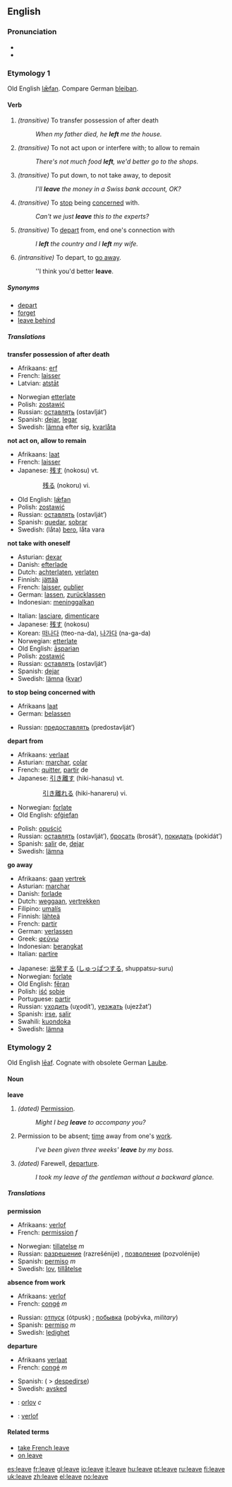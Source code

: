 ==English==

{{rank|English|sure|indeed|322|leave|rest|2|open}}

=== Pronunciation ===
*{{IPA|/liːv/}}
*{{audio|en-us-leave.ogg|Audio (US)}}

=== Etymology 1 ===
Old English [[læfan|lǣfan]].  Compare German [[bleiban]].

==== Verb ====
{{irregverb|'''to leave'''|'''[[leaves]]'''|'''[[left]]'''|'''[[left]]'''|'''[[leaving]]'''}}

# ''(transitive)'' To transfer possession of after death
#:''When my father died, he '''left''' me the house.''
#''(transitive)'' To not act upon or interfere with; to allow to remain
#:''There's not much food '''left''', we'd better go to the shops.''
# ''(transitive)'' To put down, to not take away, to deposit
#:''I'll '''leave''' the money in a Swiss bank account, OK?''
#''(transitive)'' To [[stop]] being [[concerned]] with.
#:''Can't we just '''leave''' this to the experts?''
# ''(transitive)'' To [[depart]] from, end one's connection with
#:''I '''left''' the country and I '''left''' my wife.''
#''(intransitive)'' To depart, to [[go away]].
#:''I think you'd better '''leave'''.

===== Synonyms =====
*[[depart]]
*[[forget]]
*[[leave behind]]

===== Translations =====
'''transfer possession of after death'''
{{top}}
*Afrikaans: [[erf]]
*French: [[laisser]]
*Latvian: [[atstāt]]
{{mid}}
*Norwegian [[etterlate]]
*Polish: [[zostawić]]
*Russian: [[оставлять]] (ostavlját’)
*Spanish: [[dejar]], [[legar]]
*Swedish: [[lämna]] efter sig, [[kvarlåta]]
{{bottom}}

'''not act on, allow to remain'''
{{top}}
*Afrikaans: [[laat]]
*French: [[laisser]]
*Japanese: [[残す]] (nokosu) vt.
::[[残る]] (nokoru) vi.
{{mid}}
*Old English: [[læfan|lǣfan]]
*Polish: [[zostawić]]
*Russian: [[оставлять]] (ostavlját’)
*Spanish: [[quedar]], [[sobrar]]
*Swedish: (låta) [[bero]], låta vara
{{bottom}}

'''not take with oneself'''
{{top}}
*Asturian: [[dexar]]
*Danish: [[efterlade]]
*Dutch: [[achterlaten]], [[verlaten]]
*Finnish: [[jättää]]
*French: [[laisser]], [[oublier]]
*German: [[lassen]], [[zurücklassen]]
*Indonesian: [[tinggal|meninggalkan]]
{{mid}}
*Italian: [[lasciare]], [[dimenticare]]
*Japanese: [[残す]] (nokosu)
*Korean: [[떠나다]] (tteo-na-da), [[나가다]] (na-ga-da)
*Norwegian: [[etterlate]]
*Old English: [[asparian|āsparian]]
*Polish: [[zostawić]]
*Russian: [[оставлять]] (ostavlját’)
*Spanish: [[dejar]]
*Swedish: [[lämna]] ([[kvar]])
{{bottom}}

'''to stop being concerned with'''
{{top}}
*Afrikaans [[laat]]
*German: [[belassen]]
{{mid}}
*Russian: [[предоставлять]] (predostavlját’)
{{bottom}}

'''depart from'''
{{top}}
*Afrikaans: [[verlaat]]
*Asturian: [[marchar]], [[colar]]
*French: [[quitter]], [[partir]] de
*Japanese: [[引き離す]] (hiki-hanasu) vt.
::[[引き離れる]] (hiki-hanareru) vi.
*Norwegian: [[forlate]]
*Old English: [[ofgiefan|ofġiefan]]
{{mid}}
*Polish: [[opuścić]]
*Russian: [[оставлять]] (ostavlját’), [[бросать]] (brosát’), [[покидать]] (pokidát’)
*Spanish: [[salir]] de, [[dejar]]
*Swedish: [[lämna]]
{{bottom}}

'''go away'''
{{top}}
*Afrikaans: [[gaan]] [[vertrek]]
*Asturian: [[marchar]]
*Danish: [[forlade]]
*Dutch: [[weggaan]], [[vertrekken]]
*Filipino: [[umalís]]
*Finnish: [[lähteä]]
*French: [[partir]]
*German: [[verlassen]]
*Greek: [[φεύγω]]
*Indonesian: [[berangkat]]
*Italian: [[partire]]
{{mid}}
*Japanese: [[出発]]する ([[しゅっぱつ]]する, shuppatsu-suru)
*Norwegian: [[forlate]]
*Old English: [[feran|fēran]]
*Polish: [[iść]] [[sobie]]
*Portuguese: [[partir]]
*Russian: [[уходить]] (uχodít’), [[уезжать]] (ujezžat’)
*Spanish: [[irse]], [[salir]]
*Swahili: [[kuondoka]]
*Swedish: [[lämna]]
{{bottom}}

=== Etymology 2 ===
Old English [[leaf|lēaf]].  Cognate with obsolete German [[Laube]].

====Noun====
'''leave'''

# ''(dated)'' [[permission|Permission]].
#:''Might I beg '''leave''' to accompany you?''
# Permission to be absent; [[time]] away from one's [[work]].
#:''I've been given three weeks' '''leave''' by my boss.''
# ''(dated)'' Farewell, [[departure]].
#:''I took my leave of the gentleman without a backward glance.''

===== Translations =====
'''permission'''
{{top}}
*Afrikaans: [[verlof]]
*French: [[permission]] ''f''
{{mid}}
*Norwegian: [[tillatelse]] ''m''
*Russian: [[разрешение]] (razrešénije) {{n}}, [[позволение]] (pozvolénije) {{n}}
*Spanish: [[permiso]] ''m''
*Swedish: [[lov]], [[tillåtelse]]
{{bottom}}

'''absence from work'''
{{top}}
*Afrikaans: [[verlof]]
*French: [[congé]] ''m''
{{mid}}
*Russian: [[отпуск]] (ótpusk) {{m}}; [[побывка]] (pobývka, ''military'') {{f}}
*Spanish: [[permiso]] ''m''
*Swedish: [[ledighet]]
{{bottom}}

'''departure'''
{{top}}
*Afrikaans [[verlaat]]
*French: [[congé]] ''m''
{{mid}}
*Spanish: ( > [[despedirse]])
*Swedish: [[avsked]]
{{bottom}}

{{checktrans}}
*{{ttbc|Danish}}: [[orlov]] ''c''
*{{ttbc|Dutch}}: [[verlof]]

====Related terms====
*[[take French leave]]
*[[on leave]]

[[es:leave]]
[[fr:leave]]
[[gl:leave]]
[[io:leave]]
[[it:leave]]
[[hu:leave]]
[[pt:leave]]
[[ru:leave]]
[[fi:leave]]
[[uk:leave]]
[[zh:leave]]
[[el:leave]]
[[no:leave]]